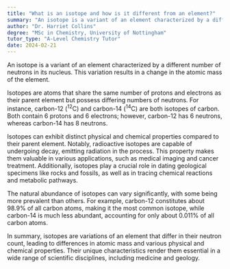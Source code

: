```yaml
---
title: "What is an isotope and how is it different from an element?"
summary: "An isotope is a variant of an element characterized by a different number of neutrons, resulting in a change in atomic mass compared to the standard form of the element."
author: "Dr. Harriet Collins"
degree: "MSc in Chemistry, University of Nottingham"
tutor_type: "A-Level Chemistry Tutor"
date: 2024-02-21
---
```


An isotope is a variant of an element characterized by a different number of neutrons in its nucleus. This variation results in a change in the atomic mass of the element.

Isotopes are atoms that share the same number of protons and electrons as their parent element but possess differing numbers of neutrons. For instance, carbon-12 ($^{12}\text{C}$) and carbon-14 ($^{14}\text{C}$) are both isotopes of carbon. Both contain 6 protons and 6 electrons; however, carbon-12 has 6 neutrons, whereas carbon-14 has 8 neutrons.

Isotopes can exhibit distinct physical and chemical properties compared to their parent element. Notably, radioactive isotopes are capable of undergoing decay, emitting radiation in the process. This property makes them valuable in various applications, such as medical imaging and cancer treatment. Additionally, isotopes play a crucial role in dating geological specimens like rocks and fossils, as well as in tracing chemical reactions and metabolic pathways.

The natural abundance of isotopes can vary significantly, with some being more prevalent than others. For example, carbon-12 constitutes about 98.9% of all carbon atoms, making it the most common isotope, while carbon-14 is much less abundant, accounting for only about 0.011% of all carbon atoms.

In summary, isotopes are variations of an element that differ in their neutron count, leading to differences in atomic mass and various physical and chemical properties. Their unique characteristics render them essential in a wide range of scientific disciplines, including medicine and geology.
    
